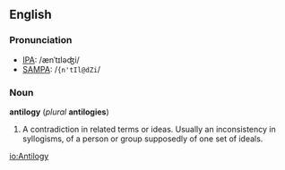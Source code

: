 ==English==
===Pronunciation===
*[[IPA]]: /ænˈtɪləʤi/
*[[SAMPA]]: /<tt>{n'tIl@dZi</tt>/

===Noun===
'''antilogy''' (''plural'' '''antilogies''')

#A contradiction in related terms or ideas. Usually an inconsistency in syllogisms, of a person or group supposedly of one set of ideals.

[[io:Antilogy]]